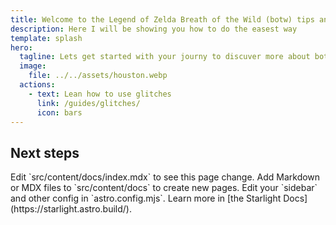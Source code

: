 ```yaml
---
title: Welcome to the Legend of Zelda Breath of the Wild (botw) tips and tricks guide
description: Here I will be showing you how to do the easest way 
template: splash
hero:
  tagline: Lets get started with your journy to discuver more about botw
  image:
    file: ../../assets/houston.webp
  actions:
    - text: Lean how to use glitches
      link: /guides/glitches/
      icon: bars
---
```


## Next steps

<CardGrid stagger>
	<Card title="Update content" icon="pencil">
		Edit `src/content/docs/index.mdx` to see this page change.
	</Card>
	<Card title="Add new content" icon="add-document">
		Add Markdown or MDX files to `src/content/docs` to create new pages.
	</Card>
	<Card title="Configure your site" icon="setting">
		Edit your `sidebar` and other config in `astro.config.mjs`.
	</Card>
	<Card title="Read the docs" icon="open-book">
		Learn more in [the Starlight Docs](https://starlight.astro.build/).
	</Card>
</CardGrid>
